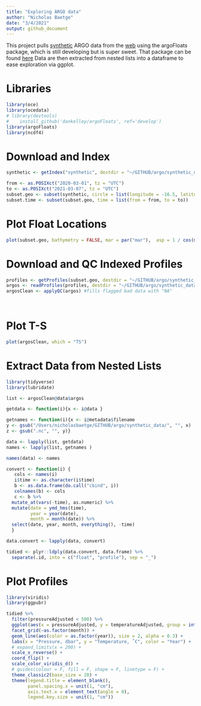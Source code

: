 ```yaml
---
title: "Exploring ARGO data"
author: "Nicholas Baetge"
date: "3/4/2021"
output: github_document
---
```


This project pulls [synthetic](https://argo.ucsd.edu/data/data-faq/#RorD) ARGO data from the [web](http://www.argodatamgt.org/Access-to-data/Access-via-FTP-or-HTTPS-on-GDAC) using the argoFloats package, which is still developing but is super sweet. That package can be found [here](https://argocanada.github.io/argoFloats/index.html) Data are then extracted from nested lists into a dataframe to ease exploration via ggplot. 

# Libraries

```r
library(oce)
library(ocedata)
# library(devtools)
#    install_github('dankelley/argoFloats', ref='develop')
library(argoFloats)
library(ncdf4)
```

# Download and Index

```r
synthetic <- getIndex("synthetic", destdir = "~/GITHUB/argo/synthetic_data/")

from <- as.POSIXct("2020-03-01", tz = "UTC")
to <- as.POSIXct("2021-03-07", tz = "UTC")
subset.geo <- subset(synthetic, circle = list(longitude = -16.5, latitude = 49, radius = 222 )) 
subset.time <- subset(subset.geo, time = list(from = from, to = to))  

```

# Plot Float Locations

```r
plot(subset.geo, bathymetry = FALSE, mar = par("mar"),  asp = 1 / cos(mean(range(unlist(subset.geo[["latitude"]]), na.rm = TRUE))*pi/180),  mgp = getOption("oceMgp"))

```

# Download and QC Indexed Profiles

```r
profiles <- getProfiles(subset.geo, destdir = "~/GITHUB/argo/synthetic_data/")
argos <- readProfiles(profiles, destdir = "~/GITHUB/argo/synthetic_data/")
argosClean <- applyQC(argos) #fills flagged bad data with "NA"

 
```

# Plot T-S

```r
plot(argosClean, which = "TS")
```

# Extract Data from Nested Lists

```r
library(tidyverse)
library(lubridate)

list <- argosClean@data$argos

getdata <- function(i){x <- i@data }

getnames <- function(i){x <- i@metadata$filename
y <- gsub("/Users/nicholasbaetge/GITHUB/argo/synthetic_data/", "", x)
z <- gsub(".nc", "", y)}

data <- lapply(list, getdata)
names <- lapply(list, getnames )

names(data) <- names

convert <- function(i) {
   cols <- names(i)
   i$time <- as.character(i$time)
   b <- as.data.frame(do.call("cbind", i))
   colnames(b) <- cols
   c <- b %>% 
  mutate_at(vars(-time), as.numeric) %>% 
  mutate(date = ymd_hms(time),
         year = year(date),
         month = month(date)) %>% 
  select(date, year, month, everything(), -time)
  }

data.convert <- lapply(data, convert)

tidied <- plyr::ldply(data.convert, data.frame) %>% 
  separate(.id, into = c("float", "profile"), sep = "_") 

```

# Plot Profiles

```r

library(viridis)
library(ggpubr)

tidied %>% 
  filter(pressureAdjusted < 500) %>%
  ggplot(aes(x = pressureAdjusted, y = temperatureAdjusted, group = interaction(float, profile))) +
  facet_grid(~as.factor(month)) +
  geom_line(aes(color = as.factor(year)), size = 2, alpha = 0.3) +
  labs(x = "Pressure, dbar", y = "Temperature, ˚C", color = "Year") +
  # expand_limits(x = 200) +
  scale_x_reverse() +
  coord_flip() +
  scale_color_viridis_d() +
  # guides(colour = F, fill = F, shape = F, linetype = F) +
  theme_classic2(base_size = 20) +
  theme(legend.title = element_blank(),
        panel.spacing.x = unit(1, "cm"),
        axis.text.x = element_text(angle = 0),
        legend.key.size = unit(1, "cm"))

```




